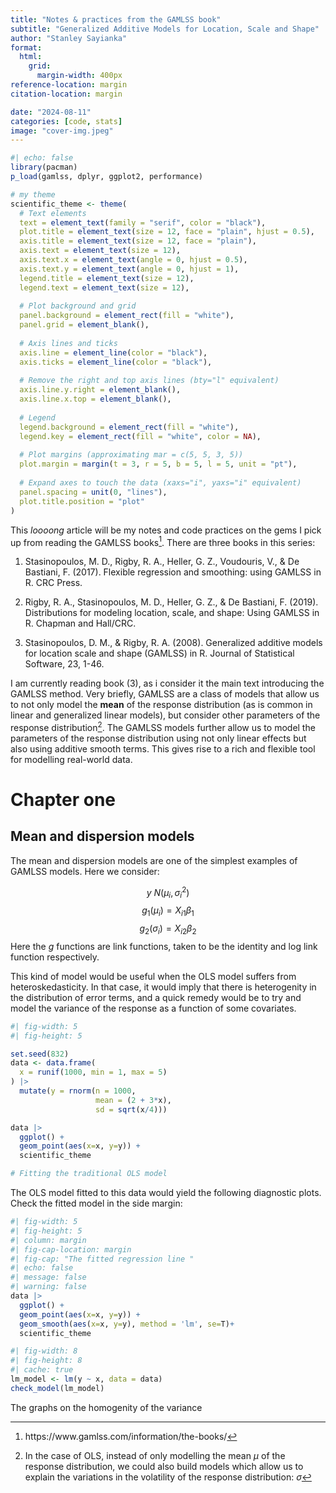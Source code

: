 ```yaml
---
title: "Notes & practices from the GAMLSS book"
subtitle: "Generalized Additive Models for Location, Scale and Shape"
author: "Stanley Sayianka"
format:
  html:
    grid:
      margin-width: 400px
reference-location: margin
citation-location: margin

date: "2024-08-11"
categories: [code, stats]
image: "cover-img.jpeg"
---
```


```r
#| echo: false
library(pacman)
p_load(gamlss, dplyr, ggplot2, performance)

# my theme
scientific_theme <- theme(
  # Text elements
  text = element_text(family = "serif", color = "black"),
  plot.title = element_text(size = 12, face = "plain", hjust = 0.5),
  axis.title = element_text(size = 12, face = "plain"),
  axis.text = element_text(size = 12),
  axis.text.x = element_text(angle = 0, hjust = 0.5),
  axis.text.y = element_text(angle = 0, hjust = 1),
  legend.title = element_text(size = 12),
  legend.text = element_text(size = 12),
  
  # Plot background and grid
  panel.background = element_rect(fill = "white"),
  panel.grid = element_blank(),
  
  # Axis lines and ticks
  axis.line = element_line(color = "black"),
  axis.ticks = element_line(color = "black"),
  
  # Remove the right and top axis lines (bty="l" equivalent)
  axis.line.y.right = element_blank(),
  axis.line.x.top = element_blank(),
  
  # Legend
  legend.background = element_rect(fill = "white"),
  legend.key = element_rect(fill = "white", color = NA),
  
  # Plot margins (approximating mar = c(5, 5, 3, 5))
  plot.margin = margin(t = 3, r = 5, b = 5, l = 5, unit = "pt"),
  
  # Expand axes to touch the data (xaxs="i", yaxs="i" equivalent)
  panel.spacing = unit(0, "lines"),
  plot.title.position = "plot"
)
```

This *loooong* article will be my notes and code practices on the gems I pick up from reading the GAMLSS books^[https://www.gamlss.com/information/the-books/]. There are three books in this series:

1. Stasinopoulos, M. D., Rigby, R. A., Heller, G. Z., Voudouris, V., & De Bastiani, F. (2017). Flexible regression and smoothing: using GAMLSS in R. CRC Press.

2. Rigby, R. A., Stasinopoulos, M. D., Heller, G. Z., & De Bastiani, F. (2019). Distributions for modeling location, scale, and shape: Using GAMLSS in R. Chapman and Hall/CRC.

3. Stasinopoulos, D. M., & Rigby, R. A. (2008). Generalized additive models for location scale and shape (GAMLSS) in R. Journal of Statistical Software, 23, 1-46.

I am currently reading book (3), as i consider it the main text introducing the GAMLSS method. Very briefly, GAMLSS are a class of models that allow us to not only model the **mean** of the response distribution (as is common in linear and generalized linear models), but consider other parameters of the response distribution^[In the case of OLS, instead of only modelling the mean $\mu$ of the response distribution, we could also build models which allow us to explain the variations in the volatility of the response distribution: $\sigma$]. The GAMLSS models further allow us to model the parameters of the response distribution using not only linear effects but also using additive smooth terms. This gives rise to a rich and flexible tool for modelling real-world data.

# Chapter one

## Mean and dispersion models

The mean and dispersion models are one of the simplest examples of GAMLSS models. Here we consider:

$$y ~ N(\mu_i, \sigma^2_i)$$
$$g_1(\mu_i) = X_{i1}\beta_1$$
$$g_2(\sigma_i) = X_{i2}\beta_2$$
Here the $g$ functions are link functions, taken to be the identity and log link function respectively. 

This kind of model would be useful when the OLS model suffers from heteroskedasticity. In that case, it would imply that there is heterogenity in the distribution of error terms, and a quick remedy would be to try and model the variance of the response as a function of some covariates.

```r
#| fig-width: 5
#| fig-height: 5

set.seed(832)
data <- data.frame(
  x = runif(1000, min = 1, max = 5)
) |>
  mutate(y = rnorm(n = 1000, 
                   mean = (2 + 3*x), 
                   sd = sqrt(x/4)))

data |>
  ggplot() + 
  geom_point(aes(x=x, y=y)) +
  scientific_theme

# Fitting the traditional OLS model
```

The OLS model fitted to this data would yield the following diagnostic plots. Check the fitted model in the side margin:

```r
#| fig-width: 5
#| fig-height: 5
#| column: margin
#| fig-cap-location: margin
#| fig-cap: "The fitted regression line "
#| echo: false
#| message: false
#| warning: false
data |>
  ggplot() + 
  geom_point(aes(x=x, y=y)) +
  geom_smooth(aes(x=x, y=y), method = 'lm', se=T)+
  scientific_theme
```

```r
#| fig-width: 8
#| fig-height: 8
#| cache: true
lm_model <- lm(y ~ x, data = data)
check_model(lm_model)
```

The graphs on the homogenity of the variance






